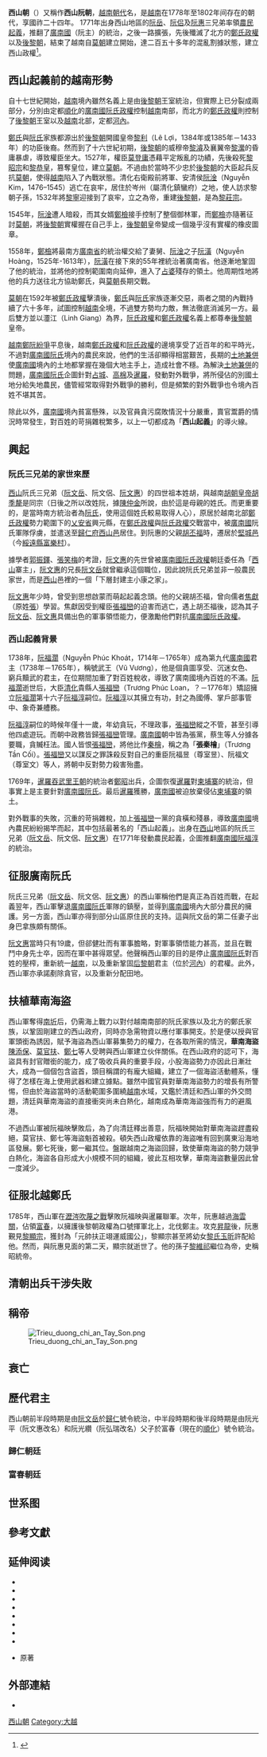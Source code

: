 {{Infobox Former Country
|native_name = Đại Việt Quốc
|conventional_long_name = 大越國
|common_name = 大越
|national_motto =
|continent = 亞洲
|region    = 東南亞
|country   = 越南
|era       = 
|status    =
|government_type = 君主制
|year_start  = 1778年
|year_end    = 1802年
|
|p1 = 黎中興朝
|p2 = 鄭主
|p3 = 阮主
|s1 = 阮朝
|flag_s1=
|image_flag = Royal Flag of Vietnam (1778–1793).svg
|flag_border = no
|flag_type = 皇帝旗
|image_coat = Triều đường chi ấn.svg
|symbol_type = 御璽
|event_start = [[阮岳|阮岳]]在歸仁登基
|date_start  = 
|event_end   = 阮光纘被擒殺
|date_end    = 
|year_exile_start       = 
|year_exile_end         = 
|event1      = [[瀝涔𣒱蔑之戰|瀝涔𣒱蔑之戰]]
|date_event1 = 1785年
|event2      = 阮惠另立富春朝廷
|date_event2 = 1788年
|event3      = [[清軍入越戰爭|清軍入侵]]
|date_event3 = 1788年
|image_map    = Vietnam at the end of 18th century (Vi).png
|image_map_caption  = 藍色部分是[[阮文惠|阮文惠]]統治的北[[安南|安南]]；而黃色則是由其兄[[阮文岳|阮文岳]]統治；綠色則是[[阮福映|阮福映]]的勢力範圍。
|capital          = '''歸仁朝廷：'''<br>[[歸仁市|歸仁]]<small>(1778－1793)</small><br>'''富春朝廷：'''<br>[[順化市|富春]]<small>(1788－1801)</small><br>[[昇龍|昇龍]]<small>(1801－1802)</small>
|common_languages = [[越南語|越南語]]
|religion         = [[佛教|佛教]]
|currency         = [[泰德通寶|泰德通寶]]<br>[[光中通寶|光中通寶]]<br>[[光中大寶|光中大寶]]<br>[[景盛通寶|景盛通寶]]
|leader1      = [[阮岳|阮岳]] (首、歸仁朝廷)
|leader2      = [[阮惠|阮惠]] (富春朝廷)
|leader3      = [[阮光纘|阮光纘]] (末、富春朝廷)
|year_leader1 = 1778－1793
|year_leader2  = 1788－1792
|year_leader3  = 1792－1802
|title_leader = [[越南君主列表#西山朝|皇帝]]
}}
{{越南歷史圖表|隱藏=1}}
'''西山朝'''（{{vie|qn=Nhà Tây Sơn|hn=茹西山}}）又稱作'''西山阮朝'''，[[越南|越南]][[朝代|朝代]]名，是[[越南|越南]]在1778年至1802年间存在的朝代，享國祚二十四年。
1771年出身西山地區的[[阮岳|阮岳]]、[[阮侣|阮侣]]及[[阮惠|阮惠]]三兄弟率領[[農民起義|農民起義]]，推翻了[[廣南國|廣南國]]（阮主）的統治，之後一路擴張，先後殲滅了北方的[[鄭主|鄭氏政權]]以及[[後黎朝|後黎朝]]，結束了越南自[[莫朝|莫朝]]建立開始，達二百五十多年的混亂割據狀態，建立西山政權<ref>{{Cite web |url=http://www.ilishi.com/?p=1061 |title=越南阮家王朝 |accessdate=2011-07-04 |work= |publisher=爱历史–老照片的故事 |date= |archive-url=https://web.archive.org/web/20160306033707/http://www.ilishi.com/?p=1061 |archive-date=2016-03-06 |dead-url=yes }}</ref>。

== 西山起義前的越南形勢 ==

{{See also| 鄭阮紛爭}}

自十七世紀開始，[[越南|越南]]境內雖然名義上是由[[後黎朝|後黎朝]]王室統治，但實際上已分裂成兩部分，分別由定都[[順化|順化]]的[[阮主|廣南國阮氏政權]]控制[[越南|越南]]南部，而北方的[[鄭主|鄭氏政權]]則控制了[[後黎朝|後黎朝]]王室以及[[越南|越南]]北部，定都[[河內|河內]]。

[[鄭主|鄭氏]]與[[阮主|阮氏]]家族都源出於[[後黎朝|後黎朝]]開國皇帝[[黎利|黎利]]（Lê Lợi，1384年或1385年－1433年）的功臣後裔。然而到了十六世紀初期，[[後黎朝|後黎朝]]的威穆帝[[黎濬|黎濬]]及襄翼帝[[黎瀠|黎瀠]]的昏庸暴虐，導致權臣坐大。1527年，權臣[[莫登庸|莫登庸]]憑藉平定叛亂的功績，先後殺死[[黎昭宗|黎昭宗]]和[[黎恭皇|黎恭皇]]，篡奪皇位，建立[[莫朝|莫朝]]。不過由於當時不少忠於[[後黎朝|後黎朝]]的大臣起兵反抗[[莫朝|莫朝]]，使得[[越南|越南]]陷入了內戰狀態。清化右衛殿前將軍、安清侯[[阮淦|阮淦]]（Nguyễn Kim，1476–1545）逃亡在哀牢，居住於岑州（屬清化鎮蠻府）之地，使人訪求黎朝子孫，1532年將[[黎寧|黎寧]]迎接到了哀牢，立之為帝，重建[[後黎朝|後黎朝]]，是為[[黎莊宗|黎莊宗]]。

1545年，[[阮淦|阮淦]]遭人暗殺，而其女婿[[鄭檢|鄭檢]]接手控制了整個御林軍，而[[鄭檢|鄭檢]]亦隨著征討[[莫朝|莫朝]]，將[[後黎朝|後黎朝]]實權握在自己手上，[[後黎朝|後黎朝]]皇帝變成一個幾乎沒有實權的橡皮圖章。

1558年，[[鄭檢|鄭檢]]將最南方[[廣南省|廣南省]]的統治權交給了妻舅、[[阮淦|阮淦]]之子[[阮潢|阮潢]]（Nguyễn Hoàng，1525年-1613年），[[阮潢|阮潢]]在接下來的55年裡統治著廣南省。他逐漸地鞏固了他的統治，並將他的控制範圍南向延伸，進入了[[占婆|占婆]]殘存的領土。他周期性地將他的兵力送往北方協助鄭氏，與[[莫朝|莫朝]]長期交戰。

[[莫朝|莫朝]]在1592年被[[鄭主|鄭氏政權]]擊潰後，[[鄭主|鄭氏]]與[[阮主|阮氏]]家族逐漸交惡，兩者之間的內戰持續了六十多年，試圖控制[[越南|越南]]全境，不過雙方勢均力敵，無法徹底消滅另一方。最后雙方並以𤅷江（Linh Giang）為界，[[阮主|阮氏政權]]和[[鄭主|鄭氏政權]]名義上都尊奉[[後黎朝|後黎朝]]皇帝。

[[越南|越南]][[鄭阮紛爭|鄭阮紛爭]]平息後，越南[[鄭主|鄭氏政權]]和[[阮主|阮氏政權]]的邊境享受了近百年的和平時光，不過對[[阮主|廣南國阮氏]]境內的農民來說，他們的生活卻顯得相當艱苦，長期的[[土地兼併|土地兼併]]使[[廣南國|廣南國]]境內的土地都掌握在幾個大地主手上，造成社會不穩。為解決[[土地兼併|土地兼併]]的問題，[[阮主|廣南國阮氏]]企圖針對[[占城|占城]]、[[高棉|高棉]]及[[暹羅|暹羅]]，發動對外戰爭，將所侵佔的別國土地分給失地農民，儘管經常取得對外戰爭的勝利，但是頻繁的對外戰爭也令境內百姓不堪其苦。

除此以外，[[廣南國|廣南國]]境內貧富懸殊，以及官員貪污腐敗情況十分嚴重，賣官鬻爵的情況時常發生，對百姓的苛捐雜稅繁多，以上一切都成為「'''西山起義'''」的導火線。

== 興起 ==

=== 阮氏三兄弟的家世來歷 ===

[[西山|西山]]阮氏三兄弟（[[阮文岳|阮文岳]]、阮文侶、[[阮文惠|阮文惠]]）的四世祖本姓胡，與越南[[胡季犛|胡朝皇帝胡季犛]]是同宗（日後之所以改姓阮，據[[陳仲金|陳仲金]]所說，由於這是母親的姓氏。而更重要的，是當時南方統治者為[[舊阮|阮氏]]，使用這個姓氏較易取得人心），原居於越南北部[[鄭主|鄭氏政權]]勢力範圍下的[[乂安省|乂安省]]興元縣，在[[鄭主|鄭氏政權]]與[[阮主|阮氏政權]]交戰當中，被[[廣南國|廣南國]]阮氏軍隊俘虜，並遣送至[[歸仁府|歸仁府]][[西山邑|西山邑]]居住。到阮惠的父親[[胡丕福|胡丕福]]時，遷居於[[堅城邑|堅城邑]]（今[[綏遠縣|綏遠縣]][[富樂村|富樂村]]）{{cfn|陳仲金|y=1992|p=254}}。

據學者[[郭振鐸|郭振鐸]]、[[張笑梅|張笑梅]]的考證，[[阮文惠|阮文惠]]的先世曾被[[阮主|廣南國阮氏政權]]朝廷委任為「[[西山|西山]]寨主」，[[阮文惠|阮文惠]]的兄長[[阮文岳|阮文岳]]就曾繼承這個職位，因此說阮氏兄弟並非一般農民家世，而是[[西山|西山]]邑裡的一個「下層封建主小康之家」{{cfn|郭振鐸|張笑梅|y=2001|p=512-513}}。

[[阮文惠|阮文惠]]年少時，曾受到思想啟蒙而萌起起義念頭。他的父親胡丕福，曾向儒者[[焦獻|焦獻]]（原姓[[張姓|張]]）學習。焦獻因受到權臣[[張福巒|張福巒]]的迫害而逃亡，遇上胡丕福後，認為其子[[阮文岳|阮文岳]]、[[阮文惠|阮文惠]]具備出色的軍事領悟能力，便激勵他們對抗[[阮主|廣南國阮氏政權]]{{cfn|郭振鐸|張笑梅|y=2001|p=512}}。

=== 西山起義背景 ===

1738年，[[阮福濶|阮福濶]]（Nguyễn Phúc Khoát，1714年－1765年）成為第九代[[廣南國|廣南國]]君主（1738年－1765年），稱號武王（Vũ Vương），他是個貪圖享受、沉迷女色、窮兵黷武的君主，在位期間加重了對百姓稅收，導致了廣南國境內百姓的不滿。[[阮福濶|阮福濶]]逝世后，大臣[[清化|清化]]貴縣人[[張福巒|張福巒]]（Trương Phúc Loan，？－1776年）矯詔擁立[[阮福濶|阮福濶]]第十六子[[阮福淳|阮福淳]]嗣位。[[阮福淳|阮福淳]]以其擁立有功，封之為國傅、掌戶部事管中、象奇兼艚務。

[[阮福淳|阮福淳]]嗣位的時候年僅十一歲，年幼貪玩，不理政事，[[張福巒|張福巒]]縱之不管，甚至引導他四處遊玩。而朝中政務皆歸[[張福巒|張福巒]]管理。[[廣南國|廣南國]]朝中皆為張黨，蔡生等人分據各要職，貪贓枉法。國人皆恨[[張福巒|張福巒]]，將他比作[[秦檜|秦檜]]，稱之為「'''張秦檜'''」（Trương Tần Cối）。[[張福巒|張福巒]]又以謀反之罪誅殺反對自己的重臣阮福昱（尊室昱）、阮福文（尊室文）等人，將朝中反對勢力殺害殆盡。

1769年，[[暹羅|暹羅]][[吞武里王朝|吞武里王朝]]的統治者[[鄭昭|鄭昭]]出兵，企圖恢復[[暹羅|暹羅]]對[[柬埔寨|柬埔寨]]的統治，但事實上是主要針對[[阮主|廣南國阮氏]]。最后[[暹羅|暹羅]]獲勝，[[廣南國|廣南國]]被迫放棄侵佔[[柬埔寨|柬埔寨]]的領土。

對外戰事的失敗，沉重的苛捐雜稅，加上[[張福巒|張福巒]]一黨的貪橫和殘暴，導致[[廣南國|廣南國]]境內農民紛紛揭竿而起，其中包括最著名的「西山起義」。出身在[[西山|西山]]地區的阮氏三兄弟（[[阮文岳|阮文岳]]、阮文侶、[[阮文惠|阮文惠]]）在1771年發動農民起義，企圖推翻[[廣南國|廣南國]][[阮福淳|阮福淳]]的統治。

== 征服廣南阮氏 ==

阮氏三兄弟（[[阮文岳|阮文岳]]、阮文侶、[[阮文惠|阮文惠]]）的西山軍稱他們是真正為百姓而戰，在起義翌年，西山軍擊退[[阮主|廣南國阮氏]]軍隊的鎮壓，並得到[[廣南國|廣南國]]境內大部分農民的擁護。另一方面，西山軍亦得到部分山區原住民的支持。這與阮文岳的第二任妻子{{link-vi|雅都|Ya Dố}}出身巴拿族頗有關係。

[[阮文惠|阮文惠]]當時只有19歲，但郤健壯而有軍事膽略，對軍事領悟能力甚高，並且在戰鬥中身先士卒，因而在軍中甚得眾望{{cfn|郭振鐸|張笑梅|y=2001|p=512-513}}。他聲稱西山軍的目的是停止[[阮主|廣南國阮氏]]對百姓的壓榨，重新統一[[越南|越南]]，以及重新鞏固[[后黎朝|后黎朝]]君主（位於[[河內|河內]]）的君權。此外，西山軍亦承諾剷除貪官，以及重新分配田地。

== 扶植華南海盜 ==
{{主|華南海盜}}

西山軍奪得[[南圻|南圻]]后，仍需海上戰力以對付越南南部的阮氏家族以及北方的鄭氏家族，以鞏固剛建立的西山政府，同時亦急需物資以應付軍事開支。於是便以授與官軍頭銜為誘因，賦予海盜為西山軍募集勢力的權力，在各取所需的情況，'''華南海盜'''[[陳添保|陳添保]]、[[莫官扶|莫官扶]]、[[鄭七|鄭七]]等人受聘與西山軍建立伙伴關係。在西山政府的認可下，海盜具有封官贈銜的能力，成了吸收兵員的重要手段，小股海盜勢力亦因此日漸壯大，成為一個個包含盜首，頭目稱謂的有龐大組織，建立了一個海盜活動體系，{{cfn|穆黛安|y=2019|p=35-38}}懂得了怎樣在海上使用武器和建立據點。雖然中國官員對華南海盜勢力的增長有所警惕，但由於海盜當時的活動範圍多圍繞[[越南|越南]]水域，又鑑於清廷和西山軍的外交問題，清廷與華南海盜的直接衝突尚未白熱化，越南成為華南海盜強而有力的避風港。

不過西山軍被阮福映擊敗后，為了向清廷釋出善意，阮福映開始對華南海盜趕盡殺絕，莫官扶、鄭七等海盜魁首被殺。頓失西山政權依靠的海盜唯有回到廣東沿海地區發展。鄭七死後，鄭一繼其位。盤踞越南之海盜回歸，致使華南海盜的勢力競爭白熱化，海盜各自形成大小規模不同的組織，彼此互相攻擊，華南海盜數量因此曾一度減少{{cfn|穆黛安|y=2019|p=59}}。

== 征服北越鄭氏 ==
1785年，西山軍在[[瀝涔吹蔑之戰|瀝涔吹蔑之戰]]擊敗阮福映與暹羅聯軍。次年，阮惠越過[[海雲關|海雲關]]，佔領[[順化市|富春]]，以擁護後黎朝政權為口號揮軍北上，北伐鄭主。攻克[[河內|昇龍]]後，阮惠覲見[[黎顯宗|黎顯宗]]，獲封為「元帥扶正翊運威國公」，黎顯宗甚至將幼女[[黎氏玉昕|黎氏玉昕]]許配給他。然而，與阮惠見面的第二天，顯宗就逝世了。他的孫子[[黎維祁|黎維祁]]繼位為帝，史稱昭統帝。

== 清朝出兵干涉失敗 ==
{{main|清軍入越戰爭}}

== 稱帝 ==

[[File:Trieu_duong_chi_an_Tay_Son.png|thumb]]

== 衰亡 ==

== 歷代君主 ==
西山朝前半段時期是由[[阮文岳|阮文岳]]於[[歸仁市|歸仁]]號令統治，中半段時期和後半段時期是由阮光平（阮文惠改名）和阮光纘（阮弘瑞改名）父子於富春（現在的[[順化|順化]]）號令統治。

=== 歸仁朝廷 ===
{{越南君主列表/西山朝/归仁朝廷}}

=== 富春朝廷 ===
{{越南君主列表/西山朝/富春朝廷}}

==世系图==
<center>
{{chart/start}}
{{chart| | | | | AAA | |AAA=[[胡丕康|胡丕康]]}}
{{chart| | | | | |!| |}}
{{chart| | | | | AAA | |AAA=[[胡士英|胡士英]]}}
{{chart| | | | | |!| |}}
{{chart| | | | | AAA | |AAA=[[胡世炎|胡世炎]]}}
{{chart| | | | | |!| |}}
{{chart| | | | | AAA | |AAA=[[胡丕福|胡丕福]]<br>1753-1792}}
{{chart| |,|-|-|-|^|-|-|-|.| |}}
{{chart| AAA | | | | | | BBB |AAA='''[[歸仁朝廷|歸仁朝廷]]'''<br><sup>(1)</sup>'''[[阮岳|泰德帝]]'''<br>阮岳<br>？-'''1778-1793'''|BBB='''[[富春朝廷|富春朝廷]]'''<br><sup>(1)</sup>'''[[阮惠|阮太祖]]'''<br>阮惠<br>1753-'''1788-1792'''}}
{{chart| |!| | | | | | | |!| |}}
{{chart| AAA | | | | | | BBB |AAA=''孝公''<br>[[阮文寶|阮文寶]]<br>？-''1793-1798''|BBB='''富春朝廷'''<br><sup>(2)</sup>'''[[阮光纘|景盛帝]]'''<br>阮光纘<br>1783-'''1793-1802'''}}
{{chart/end}}
</center>

== 參考文獻 ==
{{reflist}}

==延伸阅读==
*{{ja}}{{zh}}{{cite book|title=《[[大越史記全書|大越史記全書]]》|author=[[吳士連|吳士連]]等|others=[[陳荊和|陳荊和]]編校|location=[[東京都|東京都]][[文京區|文京區]]本鄉|publisher=[[東京大學|東京大學]]東洋文化硏究所附屬東洋學文獻センター（[[昭和|昭和]]59－61年）（1984－1986）}}
* {{zh-hant}}{{cite book|title={{VarSerif|Đại Nam thực lục}}|trans_title=《[[大南實錄|大南實錄]]》|author=[[阮朝國史館|阮朝國史館]]}}
* {{zh-hant}}{{cite book|title={{VarSerif|Dã sử lược biên kỷ}}|trans_title=《[[埜史略編紀|埜史略編紀]]》|author=[[李文馥|李文馥]]等}}
* {{zh-hant}}{{cite book|title={{VarSerif|Quốc Sử Di Biên}}|trans_title=《[[國史遺編|國史遺編]]》|author=[[潘叔直|潘叔直]]|location=[[香港|香港]]|publisher=[[香港中文大學|中文大學]][[新亞研究所|新亞研究所]]東南亞研究室|year=1965}}
* {{zh-hans}}{{cite book|title={{VarSerif|Việt Nam sử lược}}|trans_title=《越南通史》（原文書名：《[[越南史略|越南史略]]》）|author=[[陳仲金|陳仲金]]|translator=[[戴可來|戴可來]]|location=北京|publisher=商務印書館|year=1992|isbn=7-100-00454-3|ref=harv}}
* {{zh-hans}}{{cite book|title={{VarSerif|Lịch Sử Việt Nam}}|trans_title=《越南歷史》|author=[[越南社會科學委員會|越南社會科學委員會]]|others=[[北京大學|北京大學]]東語系越南語教研室譯|location=北京|publisher=人民出版社|year=1977|isbn=}}
* {{zh-hans}}{{cite book|title=《越南通史》|author=郭振鐸|author2=張笑梅|publisher=[[中國人民大學|中國人民大學]]出版社|year=2001|isbn=7-3000-3402-0|location=北京|ref=harv}}
*{{zh-hant}}{{cite thesis|author=陳竹灕|year=2005|title=〈胡春香漢喃詩及其女性意識研究〉|location=高雄|publisher=國立中山大學|degree=碩士 | url = http://etd.lib.nsysu.edu.tw/ETD-db/ETD-search-c/getfile?URN=etd-0704105-155357&filename=etd-0704105-155357.pdf}}
*{{zh-hans}}{{cite book|author=穆黛安|translator=劉平|title=《華南海盜(1790-1810)》|publisher=商务印书馆|date=2019-02-01|isbn=9787100161916|ref=harv}} 原著{{cite book | url=https://books.google.com/books/about/Pirates_of_the_South_China_Coast_1790_18.html?id=DhSrAAAAIAAJ | title = ''Pirates of the South China Coast, 1790-1810'' | author=Dian H. Murray | publisher = Stanford University Press | year = 1987}} 

== 外部連結 ==
* {{en}}{{vi}}{{zh}}{{cite web|url=http://www.nomfoundation.org/nlvnpf/index.php?IDcat=2&cat=3&subcat=174|title=Hội Bảo tồn Di sản chữ Nôm─《大南正編列傳初集》卷三十《偽西列傳》|deadurl=yes|archiveurl=https://web.archive.org/web/20090227040611/http://www.nomfoundation.org/nlvnpf/index.php?IDcat=2&cat=3&subcat=174|archivedate=2009-02-27|access-date=2008-10-28}}

[[Category:西山朝|]]
[[Category:大越|Category:大越]]
